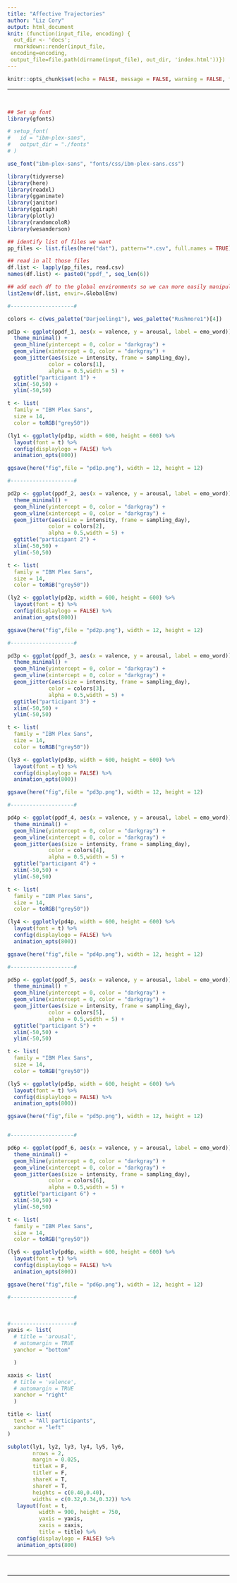 ```yaml
---
title: "Affective Trajectories"
author: "Liz Cory"
output: html_document
knit: (function(input_file, encoding) {
  out_dir <- 'docs';
  rmarkdown::render(input_file,
 encoding=encoding,
 output_file=file.path(dirname(input_file), out_dir, 'index.html'))})
---
```


<style type="text/css">
.main-container {
  max-width: 90%;
  margin-left: auto;
  margin-right: auto;
  margin-bottom: 12em;
}
</style>


```r
knitr::opts_chunk$set(echo = FALSE, message = FALSE, warning = FALSE, fig.align = 'center')
```

---

<br>

```r
## Set up font
library(gfonts)

# setup_font(
#   id = "ibm-plex-sans",
#   output_dir = "./fonts"
# )

use_font("ibm-plex-sans", "fonts/css/ibm-plex-sans.css")
```


```r

library(tidyverse)
library(here)
library(readxl)
library(gganimate)
library(janitor)
library(ggiraph) 
library(plotly)
library(randomcoloR)
library(wesanderson)

```


```r
## identify list of files we want
pp_files <- list.files(here("dat"), pattern="*.csv", full.names = TRUE)

## read in all those files
df.list <- lapply(pp_files, read.csv)
names(df.list) <- paste0("ppdf_", seq_len(6))

## add each df to the global environments so we can more easily manipulate in ggplot
list2env(df.list, envir=.GlobalEnv)

```


<div align = "center">
```r
#--------------------#

colors <- c(wes_palette("Darjeeling1"), wes_palette("Rushmore1")[4])

pd1p <- ggplot(ppdf_1, aes(x = valence, y = arousal, label = emo_word)) +
  theme_minimal() +
  geom_hline(yintercept = 0, color = "darkgray") +
  geom_vline(xintercept = 0, color = "darkgray") +
  geom_jitter(aes(size = intensity, frame = sampling_day),
             color = colors[1],
             alpha = 0.5,width = 5) +
  ggtitle("participant 1") +
  xlim(-50,50) +
  ylim(-50,50)

t <- list(
  family = "IBM Plex Sans",
  size = 14,
  color = toRGB("grey50"))

(ly1 <- ggplotly(pd1p, width = 600, height = 600) %>%
  layout(font = t) %>%
  config(displaylogo = FALSE) %>%
  animation_opts(800))

ggsave(here("fig",file = "pd1p.png"), width = 12, height = 12)

#--------------------#

pd2p <- ggplot(ppdf_2, aes(x = valence, y = arousal, label = emo_word)) +
  theme_minimal() +
  geom_hline(yintercept = 0, color = "darkgray") +
  geom_vline(xintercept = 0, color = "darkgray") +
  geom_jitter(aes(size = intensity, frame = sampling_day),
             color = colors[2],
             alpha = 0.5,width = 5) +
  ggtitle("participant 2") +
  xlim(-50,50) +
  ylim(-50,50)

t <- list(
  family = "IBM Plex Sans",
  size = 14,
  color = toRGB("grey50"))

(ly2 <- ggplotly(pd2p, width = 600, height = 600) %>%
  layout(font = t) %>%
  config(displaylogo = FALSE) %>%
  animation_opts(800))

ggsave(here("fig",file = "pd2p.png"), width = 12, height = 12)

#--------------------#

pd3p <- ggplot(ppdf_3, aes(x = valence, y = arousal, label = emo_word)) +
  theme_minimal() +
  geom_hline(yintercept = 0, color = "darkgray") +
  geom_vline(xintercept = 0, color = "darkgray") +
  geom_jitter(aes(size = intensity, frame = sampling_day),
             color = colors[3],
             alpha = 0.5,width = 5) +
  ggtitle("participant 3") +
  xlim(-50,50) +
  ylim(-50,50)

t <- list(
  family = "IBM Plex Sans",
  size = 14,
  color = toRGB("grey50"))

(ly3 <- ggplotly(pd3p, width = 600, height = 600) %>%
  layout(font = t) %>%
  config(displaylogo = FALSE) %>%
  animation_opts(800))

ggsave(here("fig",file = "pd3p.png"), width = 12, height = 12)

#--------------------#

pd4p <- ggplot(ppdf_4, aes(x = valence, y = arousal, label = emo_word)) +
  theme_minimal() +
  geom_hline(yintercept = 0, color = "darkgray") +
  geom_vline(xintercept = 0, color = "darkgray") +
  geom_jitter(aes(size = intensity, frame = sampling_day),
             color = colors[4],
             alpha = 0.5,width = 5) +
  ggtitle("participant 4") +
  xlim(-50,50) +
  ylim(-50,50)

t <- list(
  family = "IBM Plex Sans",
  size = 14,
  color = toRGB("grey50"))

(ly4 <- ggplotly(pd4p, width = 600, height = 600) %>%
  layout(font = t) %>%
  config(displaylogo = FALSE) %>%
  animation_opts(800))

ggsave(here("fig",file = "pd4p.png"), width = 12, height = 12)

#--------------------#

pd5p <- ggplot(ppdf_5, aes(x = valence, y = arousal, label = emo_word)) +
  theme_minimal() +
  geom_hline(yintercept = 0, color = "darkgray") +
  geom_vline(xintercept = 0, color = "darkgray") +
  geom_jitter(aes(size = intensity, frame = sampling_day),
             color = colors[5],
             alpha = 0.5,width = 5) +
  ggtitle("participant 5") +
  xlim(-50,50) +
  ylim(-50,50)

t <- list(
  family = "IBM Plex Sans",
  size = 14,
  color = toRGB("grey50"))

(ly5 <- ggplotly(pd5p, width = 600, height = 600) %>%
  layout(font = t) %>%
  config(displaylogo = FALSE) %>%
  animation_opts(800))

ggsave(here("fig",file = "pd5p.png"), width = 12, height = 12)


#--------------------#

pd6p <- ggplot(ppdf_6, aes(x = valence, y = arousal, label = emo_word)) +
  theme_minimal() +
  geom_hline(yintercept = 0, color = "darkgray") +
  geom_vline(xintercept = 0, color = "darkgray") +
  geom_jitter(aes(size = intensity, frame = sampling_day),
             color = colors[6],
             alpha = 0.5,width = 5) +
  ggtitle("participant 6") +
  xlim(-50,50) +
  ylim(-50,50)

t <- list(
  family = "IBM Plex Sans",
  size = 14,
  color = toRGB("grey50"))

(ly6 <- ggplotly(pd6p, width = 600, height = 600) %>%
  layout(font = t) %>%
  config(displaylogo = FALSE) %>%
  animation_opts(800))

ggsave(here("fig",file = "pd6p.png"), width = 12, height = 12)

#--------------------#


```
</div>

<br>

```r
#--------------------#
yaxis <- list(
  # title = 'arousal',
  # automargin = TRUE
  yanchor = "bottom"

  )

xaxis <- list(
  # title = 'valence',
  # automargin = TRUE
  xanchor = "right"
  )

title <- list(
  text = "All participants",
  xanchor = "left"
)

subplot(ly1, ly2, ly3, ly4, ly5, ly6, 
        nrows = 2, 
        margin = 0.025,
        titleX = F,
        titleY = F,
        shareX = T,
        shareY = T, 
        heights = c(0.40,0.40),
        widths = c(0.32,0.34,0.32)) %>% 
   layout(font = t,
          width = 900, height = 750,
          yaxis = yaxis,
          xaxis = xaxis,
          title = title) %>%
   config(displaylogo = FALSE) %>%
   animation_opts(800) 
```
---

<br>

---
